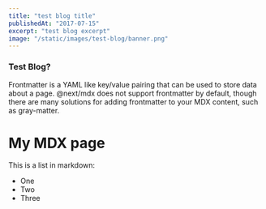 ```yaml
---
title: "test blog title"
publishedAt: "2017-07-15"
excerpt: "test blog excerpt"
image: "/static/images/test-blog/banner.png"
---
```


### Test Blog?

Frontmatter is a YAML like key/value pairing that can be used to store data about a page. @next/mdx does not support frontmatter by default, though there are many solutions for adding frontmatter to your MDX content, such as gray-matter.

# My MDX page

This is a list in markdown:

- One
- Two
- Three
